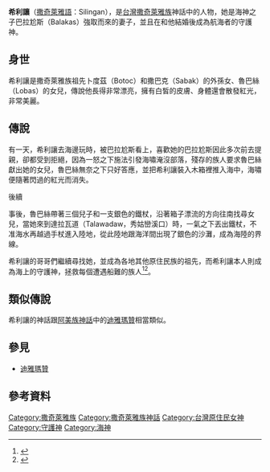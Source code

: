 '''希利讓'''（[[撒奇萊雅語|撒奇萊雅語]]：Silingan），是[[台灣|台灣]][[撒奇萊雅族|撒奇萊雅族]]神話中的人物，她是海神之子巴拉尬斯（Balakas）強取而來的妻子，並且在和他結婚後成為航海者的守護神。
==身世==
希利讓是撒奇萊雅族祖先卜度茲（Botoc）和撒巴克（Sabak）的外孫女、魯巴絲（Lobas）的女兒，傳說他長得非常漂亮，擁有白皙的皮膚、身體還會散發紅光，非常美麗。
==傳說==
有一天，希利讓去海邊玩時，被巴拉尬斯看上，喜歡她的巴拉尬斯因此多次前去提親，卻都受到拒絕，因為一怒之下施法引發海嘯淹沒部落，殘存的族人要求魯巴絲獻出她的女兒，魯巴絲無奈之下只好答應，並把希利讓裝入木箱裡推入海中，海嘯便隨著閃過的紅光而消失。
;後續
事後，魯巴絲帶著三個兒子和一支銀色的鐵杖，沿著箱子漂流的方向往南找尋女兒，當她來到達拉瓦道（Talawadaw，秀姑巒溪口）時，一氣之下丟出鐵杖，不准海水再越過手杖進入陸地，從此陸地跟海洋間出現了銀色的沙灘，成為海陸的界線。

希利讓的哥哥們繼續尋找她，並成為各地其他原住民族的祖先，而希利讓本人則成為海上的守護神，拯救每個遭遇船難的族人<ref name="撒奇萊雅族雙語對照族語學習讀本">{{cite book |last= |first= |date=2010|title=撒奇萊雅族雙語對照族語學習讀本：妲媧的微笑|url=|location= |publisher=財團法人花蓮縣帝瓦伊撒耘文化藝術基金會|page= |isbn=|author=李秀蘭、督固‧撒耘}}</ref><ref name="國民中學原住民族鄉土文化教材─撒奇萊雅族學習手冊第三冊：閱讀文化篇">{{cite book |last= |first= |date=2008|title=國民中學原住民族鄉土文化教材─撒奇萊雅族學習手冊第三冊：閱讀文化篇|url=|location= |publisher=行政院原住民族委員會|page= |isbn=|author=國立花蓮教育大學原住民教育研究中心}}</ref>。
==類似傳說==
希利讓的神話跟[[阿美族泛靈信仰|阿美族神話]]中的[[迪雅瑪贊|迪雅瑪贊]]相當類似。
==參見==
*[[迪雅瑪贊|迪雅瑪贊]]
==參考資料==
{{reflist}}
[[Category:撒奇萊雅族|Category:撒奇萊雅族]]
[[Category:撒奇萊雅族神話|Category:撒奇萊雅族神話]]
[[Category:台灣原住民女神|Category:台灣原住民女神]]
[[Category:守護神|Category:守護神]]
[[Category:海神|Category:海神]]
{{Myth-stub}}